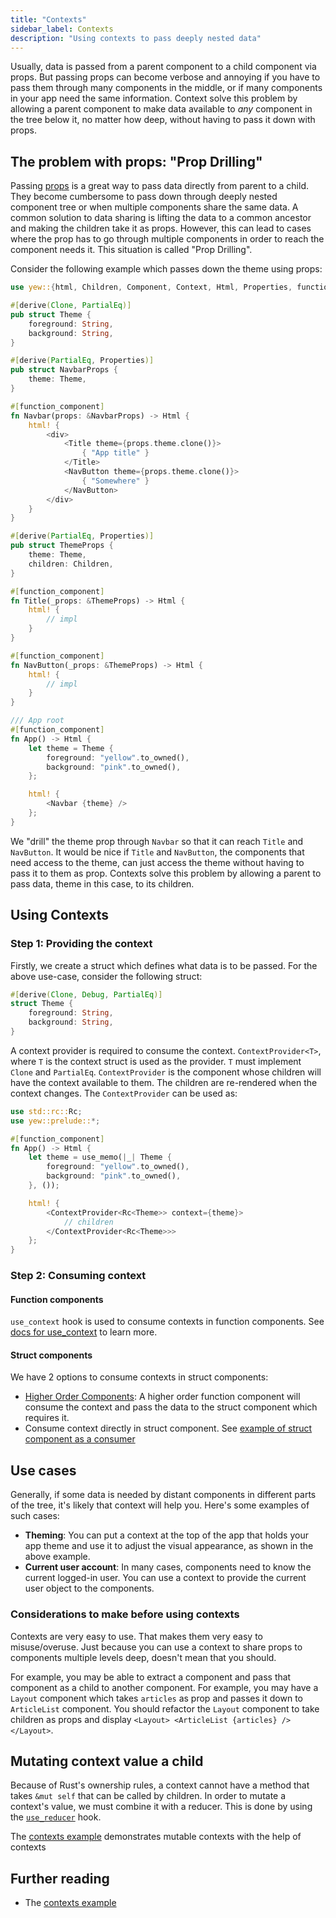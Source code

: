 ```yaml
---
title: "Contexts"
sidebar_label: Contexts
description: "Using contexts to pass deeply nested data"
---
```


Usually, data is passed from a parent component to a child component via props.
But passing props can become verbose and annoying if you have to pass them through many components in the middle,
or if many components in your app need the same information. Context solve this problem by allowing a
parent component to make data available to *any* component in the tree below it, no matter how deep,
without having to pass it down with props.

## The problem with props: "Prop Drilling"

Passing [props](./function-components/properties) is a great way to pass data directly from parent to a child.
They become cumbersome to pass down through deeply nested component tree or when multiple components share the same data.
A common solution to data sharing is lifting the data to a common ancestor and making the children take it as props.
However, this can lead to cases where the prop has to go through multiple components in order to reach the component needs it.
This situation is called "Prop Drilling".


Consider the following example which passes down the theme using props:

```rust
use yew::{html, Children, Component, Context, Html, Properties, function_component};

#[derive(Clone, PartialEq)]
pub struct Theme {
    foreground: String,
    background: String,
}

#[derive(PartialEq, Properties)]
pub struct NavbarProps {
    theme: Theme,
}

#[function_component]
fn Navbar(props: &NavbarProps) -> Html {
    html! {
        <div>
            <Title theme={props.theme.clone()}>
                { "App title" }
            </Title>
            <NavButton theme={props.theme.clone()}>
                { "Somewhere" }
            </NavButton>
        </div>
    }
}

#[derive(PartialEq, Properties)]
pub struct ThemeProps {
    theme: Theme,
    children: Children,
}

#[function_component]
fn Title(_props: &ThemeProps) -> Html {
    html! {
        // impl
    }
}

#[function_component]
fn NavButton(_props: &ThemeProps) -> Html {
    html! {
        // impl
    }
}

/// App root
#[function_component]
fn App() -> Html {
    let theme = Theme {
        foreground: "yellow".to_owned(),
        background: "pink".to_owned(),
    };

    html! {
        <Navbar {theme} />
    };
}
```

We "drill" the theme prop through `Navbar` so that it can reach `Title` and `NavButton`.
It would be nice if `Title` and `NavButton`, the components that need access to the theme, can just access the theme
without having to pass it to them as prop. Contexts solve this problem by allowing a parent to pass data, theme in this case,
to its children.

## Using Contexts

### Step 1: Providing the context

Firstly, we create a struct which defines what data is to be passed. For the above use-case, consider the following struct:

```rust
#[derive(Clone, Debug, PartialEq)]
struct Theme {
    foreground: String,
    background: String,
}
```

A context provider is required to consume the context. `ContextProvider<T>`, where `T` is the context struct is used as the provider.
`T` must implement `Clone` and `PartialEq`. `ContextProvider` is the component whose children will have the context available to them.
The children are re-rendered when the context changes. The `ContextProvider` can be used as:

```rust
use std::rc::Rc;
use yew::prelude::*;

#[function_component]
fn App() -> Html {
    let theme = use_memo(|_| Theme {
        foreground: "yellow".to_owned(),
        background: "pink".to_owned(),
    }, ());

    html! {
        <ContextProvider<Rc<Theme>> context={theme}>
            // children
        </ContextProvider<Rc<Theme>>>
    };
}
```

### Step 2: Consuming context

#### Function components

`use_context` hook is used to consume contexts in function components.
See [docs for use_context](function-components/hooks/use-context) to learn more.

#### Struct components

We have 2 options to consume contexts in struct components:

- [Higher Order Components](../advanced-topics/struct-components/hoc): A higher order function component will consume the context and pass the data to the struct component which requires it.
- Consume context directly in struct component. See [example of struct component as a consumer](https://github.com/yewstack/yew/tree/master/examples/contexts/src/struct_component_subscriber.rs)

## Use cases

Generally, if some data is needed by distant components in different parts of the tree, it's likely that context will help you.
Here's some examples of such cases:

- **Theming**: You can put a context at the top of the app that holds your app theme and use it to adjust the visual appearance, as shown in the above example.
- **Current user account**: In many cases, components need to know the current logged-in user. You can use a context to provide the current user object to the components.

### Considerations to make before using contexts

Contexts are very easy to use. That makes them very easy to misuse/overuse.
Just because you can use a context to share props to components multiple levels deep, doesn't mean that you should.

For example, you may be able to extract a component and pass that component as a child to another component. For example,
you may have a `Layout` component which takes `articles` as prop and passes it down to `ArticleList` component.
You should refactor the `Layout` component to take children as props and display `<Layout> <ArticleList {articles} /> </Layout>`.

## Mutating context value a child

Because of Rust's ownership rules, a context cannot have a method that takes `&mut self` that can be called by children.
In order to mutate a context's value, we must combine it with a reducer. This is done by using the
[`use_reducer`](./function_component/hooks/use_reducer) hook.

The [contexts example](https://github.com/yewstack/yew/tree/master/examples/contexts) demonstrates mutable contexts
with the help of contexts

## Further reading

- The [contexts example](https://github.com/yewstack/yew/tree/master/examples/contexts)
